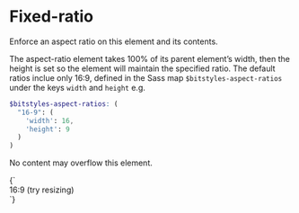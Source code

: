 
<Meta title="Utilities/aspect-ratio" />

# Fixed-ratio

Enforce an aspect ratio on this element and its contents.

The aspect-ratio element takes 100% of its parent element’s width, then the height is set so the element will maintain the specified ratio. The default ratios inclue only 16:9, defined in the Sass map `$bitstyles-aspect-ratios` under the keys `width` and `height` e.g.

```scss
$bitstyles-aspect-ratios: (
  "16-9": (
    'width': 16,
    'height': 9
  )
)
```

No content may overflow this element.

<Canvas>
  <Story name="aspect-ratio">
    {`
      <div class="u-aspect-ratio--16-9 u-bg--brand-2 u-relative">
        <div class="u-absolute-center u-text--center">16:9 <span class="u-block">(try resizing)</span></div>
      </div>
    `}
  </Story>
</Canvas>
